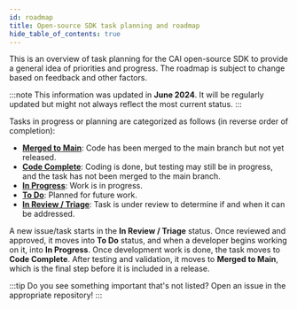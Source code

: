 ```yaml
---
id: roadmap
title: Open-source SDK task planning and roadmap
hide_table_of_contents: true
---
```


This is an overview of task planning for the CAI open-source SDK to provide a general idea of priorities and progress. The roadmap is subject to change based on feedback and other factors.

:::note
This information was updated in **June 2024**. It will be regularly updated but might not always reflect the most current status.
:::

Tasks in progress or planning are categorized as follows (in reverse order of completion):

- [**Merged to Main**](#merged-to-main): Code has been merged to the main branch but not yet released.
- [**Code Complete**](#code-complete): Coding is done, but testing may still be in progress, and the task has not been merged to the main branch.
- [**In Progress**](#in-progress): Work is in progress.
- [**To Do**](#todo): Planned for future work.
- [**In Review / Triage**](#in-review--triage): Task is under review to determine if and when it can be addressed.

A new issue/task starts in the **In Review / Triage** status. Once reviewed and approved, it moves into **To Do** status, and when a developer begins working on it, into **In Progress**. Once development work is done, the task moves to **Code Complete**. After testing and validation, it moves to **Merged to Main**, which is the final step before it is included in a release.

:::tip
Do you see something important that's not listed? Open an issue in the appropriate repository!
:::


<RoadMap name="roadmap" />
